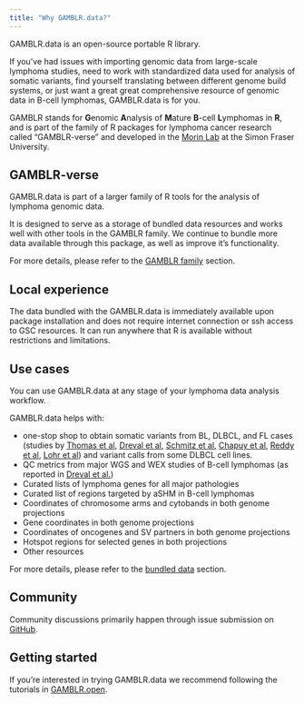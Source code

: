 ```yaml
---
title: "Why GAMBLR.data?"
---
```


GAMBLR.data is an open-source portable R library.

If you've had issues with importing genomic data from large-scale lymphoma studies, need to work with standardized data used for analysis of somatic variants, find yourself translating between different genome build systems, or just want a great great comprehensive resource of genomic data in B-cell lymphomas, GAMBLR.data is for you.

GAMBLR stands for **G**enomic **A**nalysis of **M**ature **B**-cell **L**ymphomas in **R**, and is part of the family of R packages for lymphoma cancer research called "GAMBLR-verse" and developed in the [Morin Lab](https://morinlab.github.io/) at the Simon Fraser University.


## GAMBLR-verse

GAMBLR.data is part of a larger family of R tools for the analysis of lymphoma genomic data.

It is designed to serve as a storage of bundled data resources and works well with other tools in the GAMBLR family. We continue to bundle more data available through this package, as well as improve it's functionality.

For more details, please refer to the [GAMBLR family](./concepts/GAMBLR_family.html) section.

## Local experience

The data bundled with the GAMBLR.data is immediately available upon package installation and does not require internet connection or ssh access to GSC resources. It can run anywhere that R is available without restrictions and limitations.

## Use cases

You can use GAMBLR.data at any stage of your lymphoma data analysis workflow.

GAMBLR.data helps with:

* one-stop shop to obtain somatic variants from BL, DLBCL, and FL cases (studies
by [Thomas et al](https://ashpublications.org/blood/article/141/8/904/486739/Genetic-subgroups-inform-on-pathobiology-in-adult), [Dreval et al](https://ashpublications.org/blood/article/142/6/561/495422/Genetic-subdivisions-of-follicular-lymphoma),
[Schmitz et al](https://www.nejm.org/doi/10.1056/NEJMoa1801445?url_ver=Z39.88-2003&rfr_id=ori:rid:crossref.org&rfr_dat=cr_pub%20%200www.ncbi.nlm.nih.gov),
[Chapuy et al](https://www.nature.com/articles/s41591-018-0016-8),
[Reddy et al](https://www.cell.com/cell/fulltext/S0092-8674(17)31121-2?_returnURL=https%3A%2F%2Flinkinghub.elsevier.com%2Fretrieve%2Fpii%2FS0092867417311212%3Fshowall%3Dtrue),
[Lohr et al](https://doi.org/10.1073/pnas.1121343109)) and variant calls
from some DLBCL cell lines.
* QC metrics from major WGS and WEX studies of B-cell lymphomas (as reported in
[Dreval et al.](https://ashpublications.org/blood/article/140/24/2549/486782/Minimal-information-for-reporting-a-genomics))
* Curated lists of lymphoma genes for all major pathologies
* Curated list of regions targeted by aSHM in B-cell lymphomas
* Coordinates of chromosome arms and cytobands in both genome projections
* Gene coordinates in both genome projections
* Coordinates of oncogenes and SV partners in both genome projections
* Hotspot regions for selected genes in both projections
* Other resources

For more details, please refer to the [bundled data](./resources/bundled_data.html) section.

## Community

Community discussions primarily happen through issue submission on [GitHub](https://github.com/morinlab/GAMBLR.data/issues).

## Getting started

If you're interested in trying GAMBLR.data we recommend following the tutorials in [GAMBLR.open](https://morinlab.github.io/GAMBLR.open/).